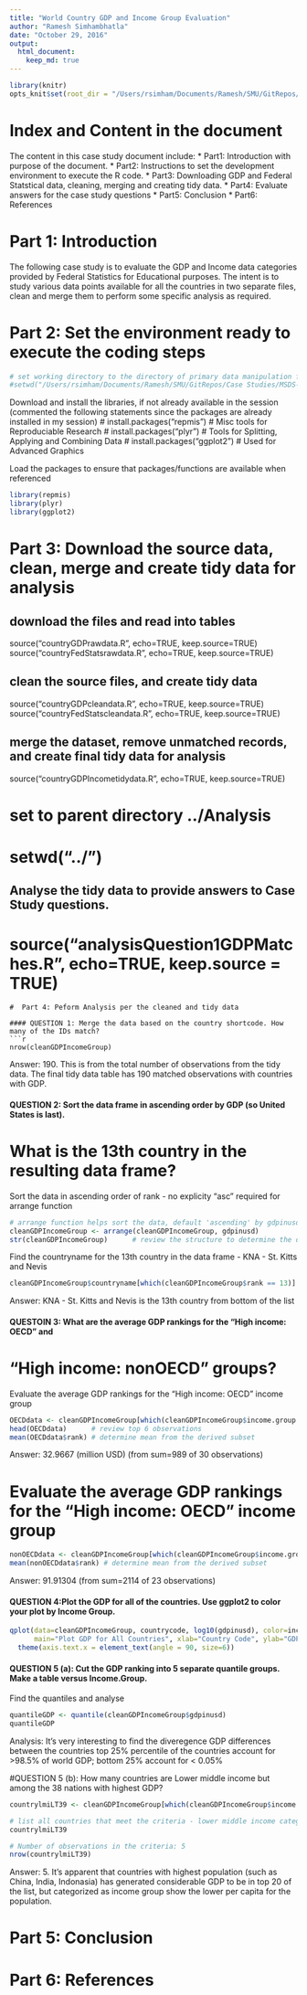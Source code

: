 ```yaml
---
title: "World Country GDP and Income Group Evaluation"
author: "Ramesh Simhambhatla"
date: "October 29, 2016"
output: 
  html_document:
    keep_md: true
---
```


```r
library(knitr)
opts_knit$set(root_dir = "/Users/rsimham/Documents/Ramesh/SMU/GitRepos/Case Studies/MSDS-CaseStudy1/Analysis/Data")
```

# Index and Content in the document
The content in this case study document include:
* Part1: Introduction with purpose of the document.
* Part2: Instructions to set the development environment to execute the R code.
* Part3: Downloading GDP and Federal Statstical data, cleaning, merging and creating tidy data.
* Part4: Evaluate answers for the case study questions
* Part5: Conclusion
* Part6: References

# Part 1: Introduction
The following case study is to evaluate the GDP and Income data categories provided by Federal Statistics for Educational purposes. The intent is to study various data points available for all the countries in two separate files, clean and merge them to perform some specific analysis as required.



# Part 2: Set the environment ready to execute the coding steps
```r
# set working directory to the directory of primary data manipulation folder/makefile is
#setwd("/Users/rsimham/Documents/Ramesh/SMU/GitRepos/Case Studies/MSDS-CaseStudy1/Analysis/Data")
```

Download and install the libraries, if not already available in the session
(commented the following statements since the packages are already installed in my session)
# install.packages("repmis")    # Misc tools for Reproduciable Research
# install.packages("plyr")      # Tools for Splitting, Applying and Combining Data
# install.packages("ggplot2")   # Used for Advanced Graphics

Load the packages to ensure that packages/functions are available when referenced
```r
library(repmis)
library(plyr)
library(ggplot2)
```

# Part 3: Download the source data, clean, merge and create tidy data for analysis

## download the files and read into tables 
source("countryGDPrawdata.R", echo=TRUE, keep.source=TRUE)
source("countryFedStatsrawdata.R", echo=TRUE, keep.source=TRUE)

## clean the source files, and create tidy data
source("countryGDPcleandata.R", echo=TRUE, keep.source=TRUE)
source("countryFedStatscleandata.R", echo=TRUE, keep.source=TRUE)

## merge the dataset, remove unmatched records, and create final tidy data for analysis
source("countryGDPIncometidydata.R", echo=TRUE, keep.source=TRUE)

# set to parent directory ../Analysis
# setwd("../")
## Analyse the tidy data to provide answers to Case Study questions.
# source("analysisQuestion1GDPMatches.R", echo=TRUE, keep.source = TRUE)
```
#  Part 4: Peform Analysis per the cleaned and tidy data

#### QUESTION 1: Merge the data based on the country shortcode. How many of the IDs match? 
```r
nrow(cleanGDPIncomeGroup)
```
Answer: 190. This is from the total number of observations from the tidy data. The final tidy data table has 190 matched observations with countries with GDP.

#### QUESTION 2: Sort the data frame in ascending order by GDP (so United States is last). 
# What is the 13th country in the resulting data frame?

Sort the data in ascending order of rank - no explicity "asc" required for arrange function
```r
# arrange function helps sort the data, default 'ascending' by gdpinusd
cleanGDPIncomeGroup <- arrange(cleanGDPIncomeGroup, gdpinusd)
str(cleanGDPIncomeGroup)      # review the structure to determine the desired output 
```
Find the countryname for the 13th country in the data frame - KNA - St. Kitts and Nevis
```r
cleanGDPIncomeGroup$countryname[which(cleanGDPIncomeGroup$rank == 13)]
```
Answer: KNA - St. Kitts and Nevis is the 13th country from bottom of the list

#### QUESTOIN 3: What are the average GDP rankings for the "High income: OECD" and 
# "High income: nonOECD" groups? 

Evaluate the average GDP rankings for the "High income: OECD" income group 
```r
OECDdata <- cleanGDPIncomeGroup[which(cleanGDPIncomeGroup$income.group == "High income: OECD"),]
head(OECDdata)      # review top 6 observations
mean(OECDdata$rank) # determine mean from the derived subset
```
Answer: 32.9667 (million USD) (from sum=989 of 30 observations) 

# Evaluate the average GDP rankings for the "High income: OECD" income group 
```r
nonOECDdata <- cleanGDPIncomeGroup[which(cleanGDPIncomeGroup$income.group == "High income: nonOECD"),]
mean(nonOECDdata$rank) # determine mean from the derived subset
```
Answer: 91.91304 (from sum=2114 of 23 observations)

#### QUESTION 4:Plot the GDP for all of the countries. Use ggplot2 to color your plot by Income Group.

```r
qplot(data=cleanGDPIncomeGroup, countrycode, log10(gdpinusd), color=income.group, 
      main="Plot GDP for All Countries", xlab="Country Code", ylab="GDP in USD - log10") +
  theme(axis.text.x = element_text(angle = 90, size=6))
```

#### QUESTION 5 (a): Cut the GDP ranking into 5 separate quantile groups. Make a table versus Income.Group. 

Find the quantiles and analyse
```r
quantileGDP <- quantile(cleanGDPIncomeGroup$gdpinusd)
quantileGDP
```
Analysis: It's very interesting to find the diveregence GDP differences between the countries
top 25% percentile of the countries account for >98.5% of world GDP; bottom 25% account for < 0.05%

#QUESTION 5 (b): How many countries are Lower middle income but among the 38 nations with highest GDP?

```r
countrylmiLT39 <- cleanGDPIncomeGroup[which(cleanGDPIncomeGroup$income.group == "Lower middle income" & cleanGDPIncomeGroup$rank <=38 ),]

# list all countries that meet the criteria - lower middle income category & in top 38 GDP rank
countrylmiLT39

# Number of observations in the criteria: 5
nrow(countrylmiLT39)
```
Answer: 5. It's apparent that countries with highest population (such as China, India, Indonasia) has generated considerable GDP to be in top 20 of the list, but categorized as income group show the lower per capita for the population.

# Part 5: Conclusion

# Part 6: References